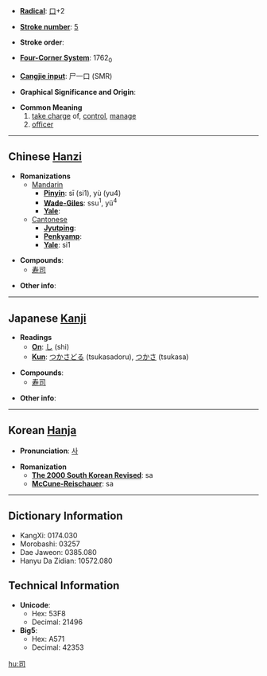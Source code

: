 * '''[[Wiktionary:Chinese radical index| Radical]]''': [[Wiktionary:Chinese radical index 口|口]]+2

* '''[[Wiktionary:Chinese total strokes index|Stroke number]]''': [[Wiktionary:Chinese total strokes index 5|5]]

* '''Stroke order''': 

* '''[[Wiktionary:Chinese four corner index|Four-Corner System]]''': 1762<sub>0</sub>

* '''[[Wiktionary:Chinese Cangjie index|Cangjie input]]''': 尸一口 (SMR)

* '''Graphical Significance and Origin''': 

* '''Common Meaning'''
*#[[take charge]] of, [[control]], [[manage]]
*# [[officer]]

----

== Chinese [[Hanzi]] ==

* '''Romanizations'''
** [[Mandarin]]
*** '''[[Pinyin]]''': sī (si1), yù (yu4)
*** '''[[Wade-Giles]]''': ssu<sup>1</sup>, yü<sup>4</sup>
*** '''[[Yale]]''': 
**[[Cantonese]]
***'''[[Jyutping]]''':
***'''[[Penkyamp]]''': 
***'''[[Yale]]''': si1

* '''Compounds''':
**[[寿司]]

* '''Other info''': 

----

== Japanese [[Kanji]] ==

* '''Readings'''
** '''[[On]]''': [[し]] (shi)
** '''[[Kun]]''': [[つかさどる]] (tsukasadoru), [[つかさ]] (tsukasa)

* '''Compounds''':
**[[寿司]]

* '''Other info''':  

----

== Korean [[Hanja]] ==

* '''Pronunciation''': [[사]]

* '''Romanization'''
** '''[[The 2000 South Korean Revised Romanization|The 2000 South Korean Revised]]''': sa
** '''[[McCune-Reischauer]]''': sa

----

== Dictionary Information ==

* KangXi: 0174.030
* Morobashi: 03257
* Dae Jaweon: 0385.080
* Hanyu Da Zidian: 10572.080

== Technical Information ==

* '''Unicode''':
** Hex: 53F8
** Decimal: 21496
* '''Big5''':
** Hex: A571
** Decimal: 42353

[[hu:司]]
